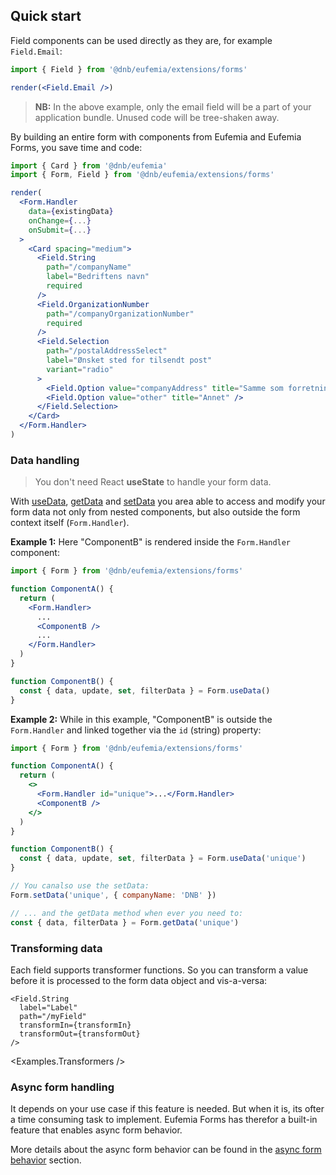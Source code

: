 
## Quick start

Field components can be used directly as they are, for example `Field.Email`:

```jsx
import { Field } from '@dnb/eufemia/extensions/forms'

render(<Field.Email />)
```

> **NB:** In the above example, only the email field will be a part of your application bundle. Unused code will be tree-shaken away.

By building an entire form with components from Eufemia and Eufemia Forms, you save time and code:

```jsx
import { Card } from '@dnb/eufemia'
import { Form, Field } from '@dnb/eufemia/extensions/forms'

render(
  <Form.Handler
    data={existingData}
    onChange={...}
    onSubmit={...}
  >
    <Card spacing="medium">
      <Field.String
        path="/companyName"
        label="Bedriftens navn"
        required
      />
      <Field.OrganizationNumber
        path="/companyOrganizationNumber"
        required
      />
      <Field.Selection
        path="/postalAddressSelect"
        label="Ønsket sted for tilsendt post"
        variant="radio"
      >
        <Field.Option value="companyAddress" title="Samme som forretningsadresse" />
        <Field.Option value="other" title="Annet" />
      </Field.Selection>
    </Card>
  </Form.Handler>
)
```

### Data handling

> You don't need React **useState** to handle your form data.

With [useData](/uilib/extensions/forms/extended-features/Form/useData/), [getData](/uilib/extensions/forms/extended-features/Form/getData/) and [setData](/uilib/extensions/forms/extended-features/Form/setData/) you area able to access and modify your form data not only from nested components, but also outside the form context itself (`Form.Handler`).

**Example 1:** Here "ComponentB" is rendered inside the `Form.Handler` component:

```jsx
import { Form } from '@dnb/eufemia/extensions/forms'

function ComponentA() {
  return (
    <Form.Handler>
      ...
      <ComponentB />
      ...
    </Form.Handler>
  )
}

function ComponentB() {
  const { data, update, set, filterData } = Form.useData()
}
```

**Example 2:** While in this example, "ComponentB" is outside the `Form.Handler` and linked together via the `id` (string) property:

```jsx
import { Form } from '@dnb/eufemia/extensions/forms'

function ComponentA() {
  return (
    <>
      <Form.Handler id="unique">...</Form.Handler>
      <ComponentB />
    </>
  )
}

function ComponentB() {
  const { data, update, set, filterData } = Form.useData('unique')
}

// You canalso use the setData:
Form.setData('unique', { companyName: 'DNB' })

// ... and the getData method when ever you need to:
const { data, filterData } = Form.getData('unique')
```

### Transforming data

Each field supports transformer functions. So you can transform a value before it is processed to the form data object and vis-a-versa:

```tsx
<Field.String
  label="Label"
  path="/myField"
  transformIn={transformIn}
  transformOut={transformOut}
/>
```

<Examples.Transformers />

### Async form handling

It depends on your use case if this feature is needed. But when it is, its ofter a time consuming task to implement. Eufemia Forms has therefor a built-in feature that enables async form behavior.

More details about the async form behavior can be found in the [async form behavior](/uilib/extensions/forms/getting-started/#async-form-behavior) section.
